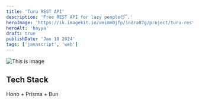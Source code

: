 ```yaml
---
title: 'Turu REST API'
description: 'Free REST API for lazy people😴.'
heroImage: 'https://ik.imagekit.io/vmimm0jfp/indra87g/project/turu-rest-api.png'
heroAlt: 'hayya'
draft: true
publishDate: 'Jan 10 2024'
tags: ['javascript', 'web']
---
```


![This is image](https://ik.imagekit.io/vmimm0jfp/indra87g/project/turu-rest-api.png)

## Tech Stack

Hono + Prisma + Bun
